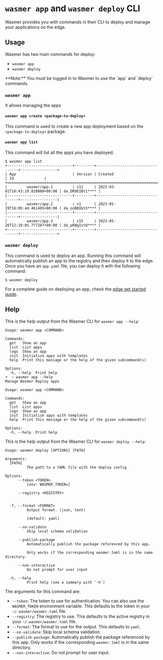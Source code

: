 
# `wasmer app` and `wasmer deploy` CLI

Wasmer provides you with commands in their CLI to deploy and manage your applications on the edge.

## Usage

Wasmer has two main commands for deploy:

- `wasmer app`
- `wasmer deploy`

<Callout type="info" emoji="ℹ️">
  **Note:** You must be logged in to Wasmer to use the `app` and `deploy` commands.
</Callout>


### `wasmer app`

It allows managing the apps

#### `wasmer app create <package-to-deploy>`

This command is used to create a new app deployment based on the `<package-to-deploy>` package.

#### `wasmer app list`

This command will list all the apps you have deployed.

```shell
$ wasmer app list
+------------------------------+---------+----------------------------------+-----------------+
| App                          | Version | Created                          | Id              |
+=============================================================================================+
|         wasmer/app-1         | v11     | 2023-03-01T16:43:19.828000+00:00 | da_DR9EIBt1**** |
|------------------------------+---------+----------------------------------+-----------------|
|         wasmer/app-2         | v1      | 2023-05-19T16:05:44.461405+00:00 | da_onBBIbtX**** |
|------------------------------+---------+----------------------------------+-----------------|
|         wasmer/app-3         | v15     | 2023-05-26T12:10:05.777287+00:00 | da_pKWgIvtQ**** |
+------------------------------+---------+----------------------------------+-----------------+
```

### `wasmer deploy`

This command is used to deploy an app. Running this command will automatically publish an app to the registry and then deploy it to the edge.
Once you have an `app.yaml` file, you can deploy it with the following command:

```shell
$ wasmer deploy
```

For a complete guide on deploying an app, check the [edge get started guide](/edge/get-started).

## Help

This is the help output from the Wasmer CLI for `wasmer app --help`:

```
Usage: wasmer app <COMMAND>

Commands:
  get   Show an app
  list  List apps
  logs  Show an app
  init  Initialize apps with templates
  help  Print this message or the help of the given subcommand(s)

Options:
  -h, --help  Print help
➜  ~ wasmer app --help
Manage Wasmer Deploy apps

Usage: wasmer app <COMMAND>

Commands:
  get   Show an app
  list  List apps
  logs  Show an app
  init  Initialize apps with templates
  help  Print this message or the help of the given subcommand(s)

Options:
  -h, --help  Print help
```

This is the help output from the Wasmer CLI for `wasmer deploy --help`:

```
Usage: wasmer deploy [OPTIONS] [PATH]

Arguments:
  [PATH]
          The path to a YAML file with the deploy config

Options:
      --token <TOKEN>
          [env: WASMER_TOKEN=]

      --registry <REGISTRY>


  -f, --format <FORMAT>
          Output format. (json, text)

          [default: yaml]

      --no-validate
          Skip local schema validation

      --publish-package
          Automatically publish the package referenced by this app.

          Only works if the corresponding wasmer.toml is in the same directory.

      --non-interactive
          Do not prompt for user input

  -h, --help
          Print help (see a summary with '-h')
```

The arguments for this command are:

- `--token`: The token to use for authentication. You can also use the `WASMER_TOKEN` environment variable. This defaults to the token in your `~/.wasmer/wasmer.toml` file.
- `--registry`: The registry to use. This defaults to the active registry in your `~/.wasmer/wasmer.toml` file.
- `--format`: The format to use for the output. This defaults to `yaml`.
- `--no-validate`: Skip local schema validation.
- `--publish-package`: Automatically publish the package referenced by this app. Only works if the corresponding `wasmer.toml` is in the same directory.
- `--non-interactive`: Do not prompt for user input.
